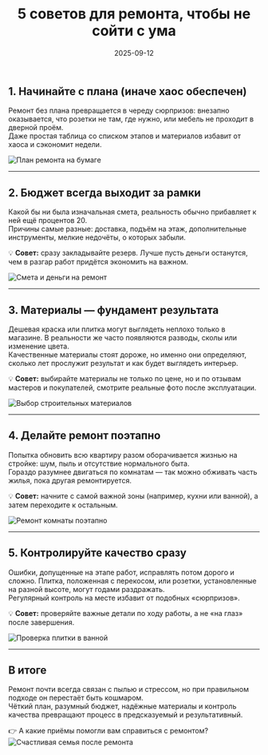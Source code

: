 ﻿---
title: "5 советов для ремонта, чтобы не сойти с ума"
description: "Планирование, бюджет, выбор материалов и контроль качества — проверенные шаги, которые помогут сделать ремонт без хаоса и лишних трат."
date: 2025-09-12
tags: ["ремонт", "лайфхаки", "интерьер"]
cover: "/images/remont-sovety-5/remont-lifehacks.png"
---

## 1. Начинайте с плана (иначе хаос обеспечен)

Ремонт без плана превращается в череду сюрпризов: внезапно оказывается, что розетки не там, где нужно, или мебель не проходит в дверной проём.  
Даже простая таблица со списком этапов и материалов избавит от хаоса и сэкономит недели.

![План ремонта на бумаге](/images/remont-sovety-5/remont-plan.png)

---

## 2. Бюджет всегда выходит за рамки

Какой бы ни была изначальная смета, реальность обычно прибавляет к ней ещё процентов 20.  
Причины самые разные: доставка, подъём на этаж, дополнительные инструменты, мелкие недочёты, о которых забыли.

💡 **Совет:** сразу закладывайте резерв. Лучше пусть деньги останутся, чем в разгар работ придётся экономить на важном.

![Смета и деньги на ремонт](/images/remont-sovety-5/remont-budget.png)

---

## 3. Материалы — фундамент результата

Дешевая краска или плитка могут выглядеть неплохо только в магазине. В реальности же часто появляются разводы, сколы или изменение цвета.  
Качественные материалы стоят дороже, но именно они определяют, сколько лет прослужит результат и как будет выглядеть интерьер.

💡 **Совет:** выбирайте материалы не только по цене, но и по отзывам мастеров и покупателей, смотрите реальные фото после эксплуатации.

![Выбор строительных материалов](/images/remont-sovety-5/remont-materials.png)

---

## 4. Делайте ремонт поэтапно

Попытка обновить всю квартиру разом оборачивается жизнью на стройке: шум, пыль и отсутствие нормального быта.  
Гораздо разумнее двигаться по комнатам — так можно обживать часть жилья, пока другая ремонтируется.

💡 **Совет:** начните с самой важной зоны (например, кухни или ванной), а затем переходите к остальным.

![Ремонт комнаты поэтапно](/images/remont-sovety-5/remont-rooms.png)

---

## 5. Контролируйте качество сразу

Ошибки, допущенные на этапе работ, исправлять потом дорого и сложно. Плитка, положенная с перекосом, или розетки, установленные на разной высоте, могут годами раздражать.  
Регулярный контроль на месте избавит от подобных «сюрпризов».

💡 **Совет:** проверяйте важные детали по ходу работы, а не «на глаз» после завершения.

![Проверка плитки в ванной](/images/remont-sovety-5/remont-check.png)

---

## В итоге

Ремонт почти всегда связан с пылью и стрессом, но при правильном подходе он перестаёт быть кошмаром.  
Чёткий план, разумный бюджет, надёжные материалы и контроль качества превращают процесс в предсказуемый и результативный.

👉 А какие приёмы помогли вам справиться с ремонтом? 
![Счастливая семья после ремонта](/images/remont-sovety-5/remont-happy.png)
